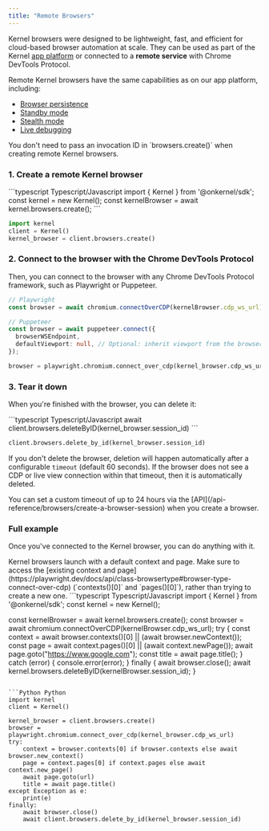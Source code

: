 ```yaml
---
title: "Remote Browsers"
---
```


Kernel browsers were designed to be lightweight, fast, and efficient for cloud-based browser automation at scale. They can be used as part of the Kernel [app platform](/build/develop) or connected to a **remote service** with Chrome DevTools Protocol.

Remote Kernel browsers have the same capabilities as on our app platform, including:

- [Browser persistence](/launch/browser-persistence)
- [Standby mode](/launch/browser-standby)
- [Stealth mode](/launch/browser-stealth)
- [Live debugging](/observability/live-view)

<Info>
  You don't need to pass an invocation ID in `browsers.create()` when creating
  remote Kernel browsers.
</Info>

### 1. Create a remote Kernel browser

<CodeGroup>
```typescript Typescript/Javascript
import { Kernel } from '@onkernel/sdk';
const kernel = new Kernel();
const kernelBrowser = await kernel.browsers.create();
```

```Python Python
import kernel
client = Kernel()
kernel_browser = client.browsers.create()
```

</CodeGroup>

### 2. Connect to the browser with the Chrome DevTools Protocol

Then, you can connect to the browser with any Chrome DevTools Protocol framework, such as Playwright or Puppeteer.

<CodeGroup>

```typescript Typescript/Javascript
// Playwright
const browser = await chromium.connectOverCDP(kernelBrowser.cdp_ws_url);

// Puppeteer
const browser = await puppeteer.connect({
  browserWSEndpoint,
  defaultViewport: null, // Optional: inherit viewport from the browser
});
```

```Python Python
browser = playwright.chromium.connect_over_cdp(kernel_browser.cdp_ws_url)
```

</CodeGroup>

### 3. Tear it down

When you're finished with the browser, you can delete it:

<CodeGroup>
```typescript Typescript/Javascript 
await client.browsers.deleteByID(kernel_browser.session_id)
```

```Python Python
client.browsers.delete_by_id(kernel_browser.session_id)
```

</CodeGroup>

If you don't delete the browser, deletion will happen automatically after a configurable `timeout` (default 60 seconds). If the browser does not see a CDP or live view connection within that timeout, then it is automatically deleted.

<Info>
  You can set a custom timeout of up to 24 hours via the
  [API](/api-reference/browsers/create-a-browser-session) when you create a
  browser.
</Info>

### Full example

Once you've connected to the Kernel browser, you can do anything with it.

<Info>
  Kernel browsers launch with a default context and page. Make sure to access
  the [existing context and
  page](https://playwright.dev/docs/api/class-browsertype#browser-type-connect-over-cdp)
  (`contexts()[0]` and `pages()[0]`), rather than trying to create a new one.
</Info>

<CodeGroup>
```typescript Typescript/Javascript
import { Kernel } from '@onkernel/sdk';
const kernel = new Kernel();

const kernelBrowser = await kernel.browsers.create();
const browser = await chromium.connectOverCDP(kernelBrowser.cdp_ws_url);
try {
const context = await browser.contexts()[0] || (await browser.newContext());
const page = await context.pages()[0] || (await context.newPage());
await page.goto("https://www.google.com");
const title = await page.title();
} catch (error) {
console.error(error);
} finally {
await browser.close();
await kernel.browsers.deleteByID(kernelBrowser.session_id);
}

````

```Python Python
import kernel
client = Kernel()

kernel_browser = client.browsers.create()
browser = playwright.chromium.connect_over_cdp(kernel_browser.cdp_ws_url)
try:
    context = browser.contexts[0] if browser.contexts else await browser.new_context()
    page = context.pages[0] if context.pages else await context.new_page()
    await page.goto(url)
    title = await page.title()
except Exception as e:
    print(e)
finally:
    await browser.close()
    await client.browsers.delete_by_id(kernel_browser.session_id)
````

</CodeGroup>
